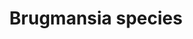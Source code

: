 ---
title: Brugmansia species
aka:
  - angel's trumpet
family_members:
  - Brugmansia × candida
  - Brugmansia suaveolens
  - Brugmansia versicolor
  - Brugmansia sanguinea
  - Brugmansia arborea
duration_chart_title: Smoked Duration of Brugmansia × candida
image_location: /src/assets/Images/Brugmansia species/Sandy Espinoza Brugmansia sanguinea.jpeg
duration_chart:
  total: 2–6 hours
  onset: 75s
  coming_up: 210m
  plateau: 20m
  coming_down: 45m
  after_effects: 4h
positive_effects: surreal experiences, hallucination
neutral_effects: altered sense of time, dizziness, dryness
negative_effects: delusion, nausea, loss of motor skills, anxiety, confusion, unpredictable or dangerous behaviour
dosage_table:
  title: Smoked Dosage of Dried Brugmansia × candida Leaf
  threshold: 30 mg
  light: 300 mg
  common: 1 g
  strong: 1.6 g
  heavy: 2.6+ g
--- 